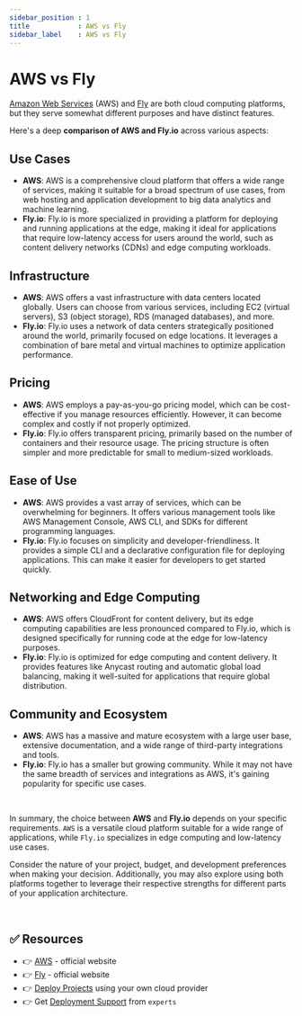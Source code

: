 ```yaml
---
sidebar_position : 1
title            : AWS vs Fly
sidebar_label    : AWS vs Fly
---
```


# AWS vs Fly

[Amazon Web Services](https://aws.amazon.com/) (AWS) and [Fly](https://fly.io/) are both cloud computing platforms, but they serve somewhat different purposes and have distinct features.

Here's a deep **comparison of AWS and Fly.io** across various aspects:

## **Use Cases**

- **AWS**: AWS is a comprehensive cloud platform that offers a wide range of services, making it suitable for a broad spectrum of use cases, from web hosting and application development to big data analytics and machine learning.
- **Fly.io**: Fly.io is more specialized in providing a platform for deploying and running applications at the edge, making it ideal for applications that require low-latency access for users around the world, such as content delivery networks (CDNs) and edge computing workloads.

## **Infrastructure**

- **AWS**: AWS offers a vast infrastructure with data centers located globally. Users can choose from various services, including EC2 (virtual servers), S3 (object storage), RDS (managed databases), and more.
- **Fly.io**: Fly.io uses a network of data centers strategically positioned around the world, primarily focused on edge locations. It leverages a combination of bare metal and virtual machines to optimize application performance.

## **Pricing**

- **AWS**: AWS employs a pay-as-you-go pricing model, which can be cost-effective if you manage resources efficiently. However, it can become complex and costly if not properly optimized.
- **Fly.io**: Fly.io offers transparent pricing, primarily based on the number of containers and their resource usage. The pricing structure is often simpler and more predictable for small to medium-sized workloads.

## **Ease of Use**

- **AWS**: AWS provides a vast array of services, which can be overwhelming for beginners. It offers various management tools like AWS Management Console, AWS CLI, and SDKs for different programming languages.
- **Fly.io**: Fly.io focuses on simplicity and developer-friendliness. It provides a simple CLI and a declarative configuration file for deploying applications. This can make it easier for developers to get started quickly.

## **Networking and Edge Computing**

- **AWS**: AWS offers CloudFront for content delivery, but its edge computing capabilities are less pronounced compared to Fly.io, which is designed specifically for running code at the edge for low-latency purposes.
- **Fly.io**: Fly.io is optimized for edge computing and content delivery. It provides features like Anycast routing and automatic global load balancing, making it well-suited for applications that require global distribution.

## **Community and Ecosystem**

- **AWS**: AWS has a massive and mature ecosystem with a large user base, extensive documentation, and a wide range of third-party integrations and tools.
- **Fly.io**: Fly.io has a smaller but growing community. While it may not have the same breadth of services and integrations as AWS, it's gaining popularity for specific use cases.

<br />

In summary, the choice between **AWS** and **Fly.io** depends on your specific requirements. 
`AWS` is a versatile cloud platform suitable for a wide range of applications, while `Fly.io` specializes in edge computing and low-latency use cases. 

Consider the nature of your project, budget, and development preferences when making your decision. 
Additionally, you may also explore using both platforms together to leverage their respective strengths for different parts of your application architecture.

<br />

## ✅ Resources

- 👉 [AWS](https://aws.amazon.com/) - official website
- 👉 [Fly](https://fly.io/) - official website
- 👉 [Deploy Projects](https://deploypro.dev/) using your own cloud provider
- 👉 Get [Deployment Support](https://deploypro.dev/support/) from `experts` 

